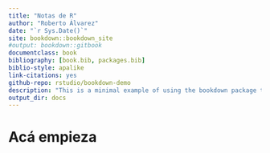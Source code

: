 ```yaml
---
title: "Notas de R"
author: "Roberto Álvarez"
date: "`r Sys.Date()`"
site: bookdown::bookdown_site
#output: bookdown::gitbook
documentclass: book
bibliography: [book.bib, packages.bib]
biblio-style: apalike
link-citations: yes
github-repo: rstudio/bookdown-demo
description: "This is a minimal example of using the bookdown package to write a book. The output format for this example is bookdown::gitbook."
output_dir: docs
---
```

# Acá empieza

